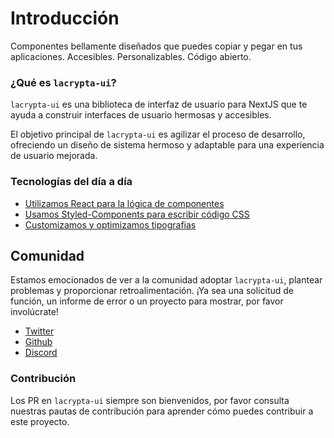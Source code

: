 # Introducción

Componentes bellamente diseñados que puedes copiar y pegar en tus aplicaciones. Accesibles. Personalizables. Código abierto.

### ¿Qué es `lacrypta-ui`?
`lacrypta-ui` es una biblioteca de interfaz de usuario para NextJS que te ayuda a construir interfaces de usuario hermosas y accesibles.

El objetivo principal de `lacrypta-ui` es agilizar el proceso de desarrollo, ofreciendo un diseño de sistema hermoso y adaptable para una experiencia de usuario mejorada.

### Tecnologías del día a día
- [Utilizamos React para la lógica de componentes]()
- [Usamos Styled-Components para escribir código CSS]()
- [Customizamos y optimizamos tipografias]()

## Comunidad
Estamos emocionados de ver a la comunidad adoptar `lacrypta-ui`, plantear problemas y proporcionar retroalimentación. ¡Ya sea una solicitud de función, un informe de error o un proyecto para mostrar, por favor involúcrate!

- [Twitter](https://twitter.com/unllamas)
- [Github](https://github.com/unllamas/lacrypta-ui)
- [Discord](https://discord.gg/43gjb9eFEn)


### Contribución
Los PR en `lacrypta-ui` siempre son bienvenidos, por favor consulta nuestras pautas de contribución para aprender cómo puedes contribuir a este proyecto.